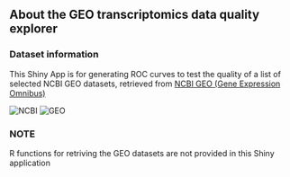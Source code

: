

## About the GEO transcriptomics data quality explorer
### Dataset information

This Shiny App is for generating ROC curves to test the quality of a list of selected NCBI GEO datasets, retrieved from [NCBI GEO (Gene Expression Omnibus)](http://www.ncbi.nlm.nih.gov/geo/)

![][logo1]  ![][logo_geo]

### NOTE

R functions for retriving the GEO datasets are not provided in this Shiny application

[logo1]: http://www.ciib.unam.mx/coldigit/genback-logo.jpg "NCBI"
[logo_geo]:http://www.ciib.unam.mx/coldigit/geo-logo.jpg "GEO"
